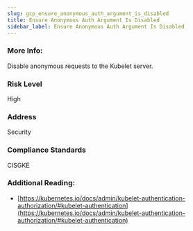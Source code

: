 ```yaml
---
slug: gcp_ensure_anonymous_auth_argument_is_disabled
title: Ensure Anonymous Auth Argument Is Disabled
sidebar_label: Ensure Anonymous Auth Argument Is Disabled
---
```


### More Info:

Disable anonymous requests to the Kubelet server.

### Risk Level

High

### Address

Security

### Compliance Standards

CISGKE

### Additional Reading:

- [https://kubernetes.io/docs/admin/kubelet-authentication-authorization/#kubelet-authentication](https://kubernetes.io/docs/admin/kubelet-authentication-authorization/#kubelet-authentication) 

